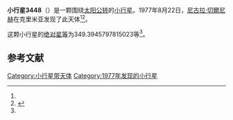 {{Infobox planet
| bgcolour = #FFFFC0
| name = 3448 Narbut
| symbol = 
| image = 
| caption = 
| discovery = yes
| discovery_ref = 
| discoverer = [[尼古拉·切爾尼赫|尼古拉·切爾尼赫]]
| discovery_site = [[克里米亚|克里米亚]] 
| discovered = 1977年8月22日
| designations = yes
| mp_name = 
| named_after = 
| alt_names = 1977 QA5/ 1953 EH1 / 1976 GW5
| mp_category = [[主带小行星|主带小行星]]
| orbit_ref = <ref name="a">[http://ssd.jpl.nasa.gov/sbdb.cgi?sstr=3448 3448 Narbut] {{Wayback|url=http://ssd.jpl.nasa.gov/sbdb.cgi?sstr=3448 |date=20200919030757 }}，小行星數據庫瀏覽器（JPL Small-Body Database Browser）－[[美国国家航空航天局|美国国家航空航天局]]喷气推进实验室</ref>
| epoch = 2456400.5 (2013年4月18日更新)
| aphelion = {{convert|2.450492961194545|AU|km|3|abbr=on|lk=out}}
| perihelion = {{convert|1.933542424949003|AU|km|3|abbr=on}}
| semimajor = {{convert|2.192017693071774|AU|km|3|abbr=on}}
| eccentricity = 0.117916598
| period = 1185.398872 [[日|日]]<br />3.25[[儒略年|儒略年]]
| avg_speed = 
| inclination = 3.388468347782033
| asc_node = 45.30838831298235
| mean_anomaly = 
| arg_peri = 349.3945797815023
| satellites = 
| physical_characteristics = yes
| dimensions = 
| mass = 
| density = 
| surface_grav = 
| escape_velocity = 
| sidereal_day = 
| axial_tilt = 
| pole_ecliptic_lat = 
| pole_ecliptic_lon = 
| albedo = 
| temperatures= 
| temp_name1 = 
| mean_temp_1 = 
| max_temp_1 = 
| temp_name2 = 
| max_temp_2 = 
| spectral_type = 
| abs_magnitude = 349.3945797815023
}}

'''小行星3448'''（{{lang-en|3448 Narbut}}）是一颗围绕[[太阳|太阳]][[公转|公转]]的[[小行星|小行星]]。1977年8月22日，[[尼古拉·切爾尼赫|尼古拉·切爾尼赫]]在克里米亚发现了此天体<ref name="a" /><ref>{{cite news|title=小行星列表|url=http://cfa-www.harvard.edu/iau/lists/NumberedMPs.txt|accessdate=2013-07-08|newspaper=哈佛大学|archive-date=2008-05-17|archive-url=https://web.archive.org/web/20080517010638/http://cfa-www.harvard.edu/iau/lists/NumberedMPs.txt|dead-url=no}}</ref>。

这颗小行星的[[绝对星等|绝对星等]]为349.3945797815023等<ref name="a" />。

==参考文献==
{{reflist}}
{{Minor Planet Number|[[小行星3447|小行星3447]]|[[小行星3449|小行星3449]]}}

{{小天体}}

[[Category:小行星带天体|Category:小行星带天体]]
[[Category:1977年发现的小行星|Category:1977年发现的小行星]]

{{asteroid-stub}}